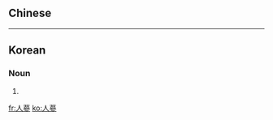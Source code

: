 ==Chinese==
{{zh-see|人參|v}}

----

==Korean==
{{ko-hanjatab}}

===Noun===
{{ko-noun|mr=insam|y=insam|hangeul=인삼}}

# {{hanja form of|인삼|[[ginseng]]}}

[[fr:人蔘]]
[[ko:人蔘]]